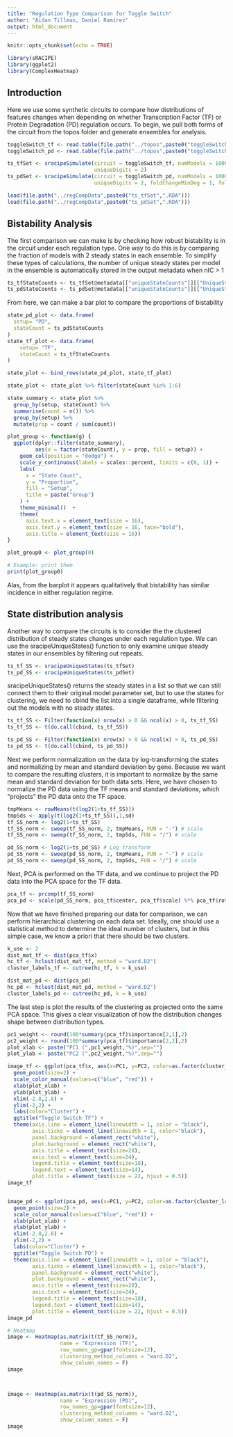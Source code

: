 ```yaml
---
title: "Regulation Type Comparison for Toggle Switch"
author: "Aidan Tillman, Daniel Ramirez"
output: html_document
---
```


```r
knitr::opts_chunk$set(echo = TRUE)
```


```r
library(sRACIPE)
library(ggplot2)
library(ComplexHeatmap)
```

## Introduction 
Here we use some synthetic circuits to compare how distributions of features changes when depending on whether Transcription Factor (TF) or Protein Degradation (PD) regulation occurs. To begin, we pull both forms of the circuit from the topos folder and generate ensembles for analysis.

```r
toggleSwitch_tf <- read.table(file.path("../topos",paste0("toggleSwitch",".tpo")), header=T)
toggleSwitch_pd <- read.table(file.path("../topos",paste0("toggleSwitch_pd",".tpo")), header=T)
```


```r

ts_tfSet <- sracipeSimulate(circuit = toggleSwitch_tf, numModels = 1000, nIC = 200,
                            uniqueDigits = 2)
ts_pdSet <- sracipeSimulate(circuit = toggleSwitch_pd, numModels = 1000, nIC = 200,
                            uniqueDigits = 2, foldChangeMinDeg = 1, foldChangeMaxDeg = 100)
```

```r
load(file.path("../regCompData",paste0("ts_tfSet",".RDA")))
load(file.path("../regCompData",paste0("ts_pdSet",".RDA")))

```


## Bistability Analysis
The first comparison we can make is by checking how robust bistability is in the circuit under each regulation type. One way to do this is by comparing the fraction of models with 2 steady states in each ensemble. To simplify these types of calculations, the number of unique steady states per model in the ensemble is automatically stored in the output metadata when nIC > 1 

```r
ts_tfStateCounts <- ts_tfSet@metadata[["uniqueStateCounts"]][["UniqueStableStateNo"]]
ts_pdStateCounts <- ts_pdSet@metadata[["uniqueStateCounts"]][["UniqueStableStateNo"]]
```

From here, we can make a bar plot to compare the proportions of bistability
```r


state_pd_plot <- data.frame(
  setup= "PD",
  stateCount = ts_pdStateCounts
)
state_tf_plot <- data.frame(
    setup= "TF",
    stateCount = ts_tfStateCounts
)

state_plot <- bind_rows(state_pd_plot, state_tf_plot)

state_plot <- state_plot %>% filter(stateCount %in% 1:6)

state_summary <- state_plot %>%
  group_by(setup, stateCount) %>%
  summarise(count = n()) %>%
  group_by(setup) %>%
  mutate(prop = count / sum(count))

plot_group <- function(g) {
  ggplot(dplyr::filter(state_summary),
         aes(x = factor(stateCount), y = prop, fill = setup)) +
    geom_col(position = "dodge") +
    scale_y_continuous(labels = scales::percent, limits = c(0, 1)) +
    labs(
      x = "State Count",
      y = "Proportion",
      fill = "Setup",
      title = paste("Group")
    ) +
    theme_minimal()  +
    theme(
      axis.text.x = element_text(size = 16),
      axis.text.y = element_text(size = 16, face="bold"),
      axis.title = element_text(size = 16))
}

plot_group0 <- plot_group(0)

# Example: print them
print(plot_group0)


```

Alas, from the barplot it appears qualitatively that bistability has similar incidence in either regulation regime.

## State distribution analysis

Another way to compare the circuits is to consider the the clustered distribution of steady states changes under each regulation type. We can use the sracipeUniqueStates() function to only examine unique steady states in our ensembles by filtering out repeats.

```r
ts_tf_SS <- sracipeUniqueStates(ts_tfSet)
ts_pd_SS <- sracipeUniqueStates(ts_pdSet)
```

sracipeUniqueStates() returns the steady states in a list so that we can still connect them to their original model parameter set, but to use the states for clustering, we need to cbind the list into a single dataframe, while filtering out the models with no steady states.

```r
ts_tf_SS <- Filter(function(x) nrow(x) > 0 && ncol(x) > 0, ts_tf_SS)
ts_tf_SS <- t(do.call(cbind, ts_tf_SS))

ts_pd_SS <- Filter(function(x) nrow(x) > 0 && ncol(x) > 0, ts_pd_SS)
ts_pd_SS <- t(do.call(cbind, ts_pd_SS))
```

Next we perform normalization on the data by log-transforming the states and normalizing by mean and standard deviation by gene. Because we want to compare the resulting clusters, it is important to normalize by the same mean and standard deviation for both data sets. Here, we have chosen to normalize the PD data using the TF means and standard deviations, which "projects" the PD data onto the TF space.

```r

tmpMeans <- rowMeans(t(log2(1+ts_tf_SS)))
tmpSds <- apply(t(log2(1+ts_tf_SS)),1,sd)
tf_SS_norm <- log2(1+ts_tf_SS)
tf_SS_norm <- sweep(tf_SS_norm, 2, tmpMeans, FUN = "-") # scale
tf_SS_norm <- sweep(tf_SS_norm, 2, tmpSds, FUN = "/") # scale

pd_SS_norm <- log2(1+ts_pd_SS) # Log transform
pd_SS_norm <- sweep(pd_SS_norm, 2, tmpMeans, FUN = "-") # scale
pd_SS_norm <- sweep(pd_SS_norm, 2, tmpSds, FUN = "/") # scale

```

Next, PCA is performed on the TF data, and we continue to project the PD data into the PCA space for the TF data.

```r
pca_tf <- prcomp(tf_SS_norm)
pca_pd <- scale(pd_SS_norm, pca_tf$center, pca_tf$scale) %*% pca_tf$rotation

```

Now that we have finished preparing our data for comparison, we can perform hierarchical clustering on each data set. Ideally, one should use a statistical method to determine the ideal number of clusters, but in this simple case, we know a priori that there should be two clusters.

```r

k_use <- 2
dist_mat_tf <- dist(pca_tf$x)
hc_tf <- hclust(dist_mat_tf, method = "ward.D2")
cluster_labels_tf <- cutree(hc_tf, k = k_use)

dist_mat_pd <- dist(pca_pd)
hc_pd <- hclust(dist_mat_pd, method = "ward.D2")
cluster_labels_pd <- cutree(hc_pd, k = k_use)

```

The last step is plot the results of the clustering as projected onto the same PCA space. This gives a clear visualization of how the distribution changes shape between distribution types.

```r
pc1_weight <- round(100*summary(pca_tf)$importance[2,1],2)
pc2_weight <- round(100*summary(pca_tf)$importance[2,2],2)
plot_xlab <- paste("PC1 (",pc1_weight,"%)",sep="")
plot_ylab <- paste("PC2 (",pc2_weight,"%)",sep="")

image_tf <- ggplot(pca_tf$x, aes(x=PC1, y=PC2, color=as.factor(cluster_labels_tf))) +
  geom_point(size=2) +
  scale_color_manual(values=c("blue", "red")) +
  xlab(plot_xlab) +
  ylab(plot_ylab) +
  xlim(-2.8,2.8) + 
  ylim(-2,2) +
  labs(color="Cluster") + 
  ggtitle("Toggle Switch TF") +
  theme(axis.line = element_line(linewidth = 1, color = "black"), 
        axis.ticks = element_line(linewidth = 1, color="black"),
        panel.background = element_rect("white"),
        plot.background = element_rect("white"),
        axis.title = element_text(size=28),
        axis.text = element_text(size=24),
        legend.title = element_text(size=18),
        legend.text = element_text(size=14),
        plot.title = element_text(size = 22, hjust = 0.5))
image_tf


image_pd <- ggplot(pca_pd, aes(x=PC1, y=PC2, color=as.factor(cluster_labels_pd))) +
  geom_point(size=2) +
  scale_color_manual(values=c("blue", "red")) +
  xlab(plot_xlab) +
  ylab(plot_ylab) +
  xlim(-2.8,2.8) + 
  ylim(-2,2) +
  labs(color="Cluster") + 
  ggtitle("Toggle Switch PD") +
  theme(axis.line = element_line(linewidth = 1, color = "black"), 
        axis.ticks = element_line(linewidth = 1, color="black"),
        panel.background = element_rect("white"),
        plot.background = element_rect("white"),
        axis.title = element_text(size=28),
        axis.text = element_text(size=24),
        legend.title = element_text(size=18),
        legend.text = element_text(size=14),
        plot.title = element_text(size = 22, hjust = 0.5))
image_pd

```



```r
# Heatmap
image <- Heatmap(as.matrix(t(tf_SS_norm)), 
                 name = "Expression (TF)", 
                 row_names_gp=gpar(fontsize=12),
                 clustering_method_columns = "ward.D2",
                 show_column_names = F)
image



image <- Heatmap(as.matrix(t(pd_SS_norm)), 
                 name = "Expression (PD)",
                 row_names_gp=gpar(fontsize=12),
                 clustering_method_columns = "ward.D2",
                 show_column_names = F)
image
  

```

